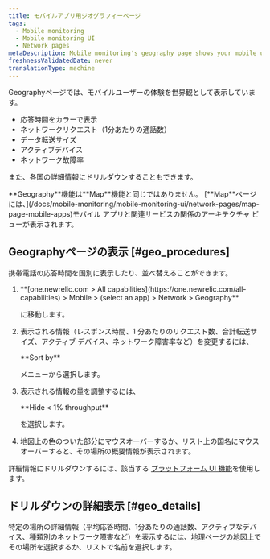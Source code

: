 ```yaml
---
title: モバイルアプリ用ジオグラフィーページ
tags:
  - Mobile monitoring
  - Mobile monitoring UI
  - Network pages
metaDescription: Mobile monitoring's geography page shows your mobile users' experience as a world view with color-coded response times for HTTP requests.
freshnessValidatedDate: never
translationType: machine
---
```


Geographyページでは、モバイルユーザーの体験を世界観として表示しています。

* 応答時間をカラーで表示
* ネットワークリクエスト（1分あたりの通話数）
* データ転送サイズ
* アクティブデバイス
* ネットワーク故障率

また、各国の詳細情報にドリルダウンすることもできます。

<Callout variant="tip">
  <DNT>**Geography**</DNT>機能は<DNT>**Map**</DNT>機能と同じではありません。 [<DNT>**Map**</DNT>ページには、](/docs/mobile-monitoring/mobile-monitoring-ui/network-pages/map-page-mobile-apps)モバイル アプリと関連サービスの関係のアーキテクチャ ビューが表示されます。
</Callout>

## Geographyページの表示 [#geo_procedures]

携帯電話の応答時間を国別に表示したり、並べ替えることができます。

1. <DNT>
     **[one.newrelic.com > All capabilities](https://one.newrelic.com/all-capabilities) > Mobile > (select an app) > Network > Geography**
   </DNT>

   に移動します。

2. 表示される情報（レスポンス時間、1 分あたりのリクエスト数、合計転送サイズ、アクティブ デバイス、ネットワーク障害率など）を変更するには、

   <DNT>
     **Sort by**
   </DNT>

   メニューから選択します。

3. 表示される情報の量を調整するには、

   <DNT>
     **Hide &lt; 1% throughput**
   </DNT>

   を選択します。

4. 地図上の色のついた部分にマウスオーバーするか、リスト上の国名にマウスオーバーすると、その場所の概要情報が表示されます。

詳細情報にドリルダウンするには、該当する [プラットフォーム UI 機能](/docs/new-relic-solutions/new-relic-one/introduction-new-relic-platform)を使用します。

## ドリルダウンの詳細表示 [#geo_details]

特定の場所の詳細情報（平均応答時間、1分あたりの通話数、アクティブなデバイス、種類別のネットワーク障害など）を表示するには、地理ページの地図上でその場所を選択するか、リストで名前を選択します。
